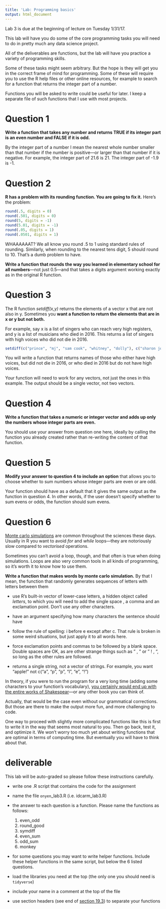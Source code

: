 ```yaml
---
title: 'Lab: Programming basics'
output: html_document
---
```

Lab 3 is due at the beginning of lecture on Tuesday 1/31/17.

This lab will have you do some of the core programming tasks you will need to do in pretty much any data science project.

All of the deliverables are functions, but the lab will have you practice a variety of programming skills.

Some of these tasks might seem arbitrary. But the hope is they will get you in the correct frame of mind for programming. Some of these will require you to use the R help files or other online resources, for example to search for a function that returns the integer part of a number.

Functions you will be asked to write could be useful for later. I keep a separate file of such functions that I use with most projects.



# Question 1
**Write a function that takes any number and returns TRUE if its integer part is an even number and FALSE if it is odd.**

By the integer part of a number I mean the nearest whole number smaller than that number if the number is positive---or larger than that number if it is negative. For example, the integer part of 21.6 is 21. The integer part of -1.9 is -1.

# Question 2
 **R has a problem with its rounding function. You are going to fix it.** Here's the problem:

```r
round(.5, digits = 0)
round(.501, digits = 0)
round(5, digits = -1)
round(5.01, digits = -1)
round(.05, digits = 1)
round(.0501, digits = 1)
```

WHAAAAAAT? We all know you round .5 to 1 using standard rules of rounding. Similarly, when rounding to the nearest tens digit, 5 should round to 10. That's a dumb problem to have.

**Write a function that rounds the way you learned in elementary school for all numbers**---not just 0.5---and that takes a digits argument working exactly as in the original R function.

# Question 3

The R function *setdiff(x,y)* returns the elements of a vector x that are not also in y. Sometimes you **want a function to return the elements that are in x or y but not both.**

For example, say x is a list of singers who can reach very high registers, and y is a list of musicians who died in 2016. This returns a list of singers with high voices who did not die in 2016.


```r
setdiff(c("prince", "mj", "sam cook", "whitney", "dolly"), c("sharon jones", "prince", "bowie", "leonard cohen", "phife dawg"))
```

You will write a function that returns names of those who either have high voices, but did not die in 2016, or who died in 2016 but do not have high voices.

Your function will need to work for any vectors, not just the ones in this example. The output should be a single vector, not two vectors.


# Question 4

**Write a function that takes a numeric or integer vector and adds up only the numbers whose integer parts are even.**

You should use your answer from question one here, ideally by calling the function you already created rather than re-writing the content of that function.

# Question 5
**Modify your answer to question 4 to include an option** that allows you to choose whether to sum numbers whose integer parts are even or are odd.

Your function should have as a default that it gives the same output as the function in question 4. In other words, if the user doesn't specify whether to sum evens or odds, the function should sum evens.

# Question 6
[Monte carlo simulations](https://en.wikipedia.org/wiki/Monte_Carlo_method) are common throughout the sciences these days. Usually in R you want to avoid *for* and *while* loops---they are notoriously slow compared to *vectorised* operations.

Sometimes you can't avoid a loop, though, and that often is true when doing simulations. Loops are also very common tools in all kinds of programming, so it's worth it to know how to use them.

**Write a function that makes words by monte carlo simulation.** By that I mean, the function that randomly generates sequences of letters with letters between them

- use R's built-in vector of lower-case letters, a hidden object called *letters*, to which you will need to add the single space \text{" "}, a comma and an exclamation point. Don't use any other characters.

- have an argument specifying how many characters the sentence should have

- follow the rule of spelling: i before e except after c. That rule is broken in some weird situations, but just apply it to all words here.

- force exclamation points and commas to be followed by a blank space. Double spaces are OK, as are other strange things such as " , " or " ! , ", so long as the other rules are followed.

- returns a single string, not a vector of strings. For example, you want "apple!" not c("a", "p", "p", "l", "e", "!")

In theory, if you were to run the program for a very long time (adding some characters to your function's vocabulary), [you certainly would end up with the entire works of Shakespear](https://en.wikipedia.org/wiki/Infinite_monkey_theorem)---or any other book you can think of. 

Actually, that would be the case even without our grammatical corrections. But those are there to make the output more fun, and more challenging to code.

One way to proceed with slightly more complicated functions like this is first to write it in the way that seems most natural to you. Then go back, test it, and optimize it. We won't worry too much yet about writing functions that are optimal in terms of computing time. But eventually you will have to think about that.


# deliverable

This lab will be auto-graded so please follow these instructions carefully.

- write one .R script that contains the code for the assignment

- name the file `onyen`_lab3.R (i.e. idcarm_lab3.R)

- the answer to each question is a function. Please name the functions as follows:
    1. even_odd
    2. round_good
    3. symdiff
    4. even_sum
    5. odd_sum
    6. monkey
    
- for some questions you may want to write helper functions. Include these helper functions in the same script, but below the 6 listed questions.

- load the libraries you need at the top (the only one you should need is `tidyverse`)

- include your name in a comment at the top of the file

- use section headers (see end of [section 19.3](http://r4ds.had.co.nz/functions.html)) to separate your functions



